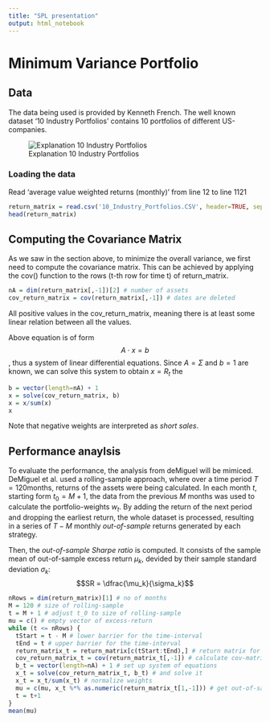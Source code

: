 ```yaml
---
title: "SPL presentation"
output: html_notebook
---
```

# Minimum Variance Portfolio

## Data
The data being used is provided by Kenneth French. The well known dataset '10 Industry Portfolios' contains 10 portfolios of different US-companies.

![Explanation 10 Industry Portfolios](10-industry-portfolios-explanation.png)

### Loading the data
Read 'average value weighted returns (monthly)' from line 12 to line 1121
```r
return_matrix = read.csv('10_Industry_Portfolios.CSV', header=TRUE, sep=',', skip = 11, nrows = 1109)
head(return_matrix)
```

## Computing the Covariance Matrix
As we saw in the section above, to minimize the overall variance, we first need to compute the covariance matrix. This can be achieved by applying the cov() function to the rows (t-th row for time t) of return_matrix.
```r
nA = dim(return_matrix[,-1])[2] # number of assets
cov_return_matrix = cov(return_matrix[,-1]) # dates are deleted
```
All positive values in the cov_return_matrix, meaning there is at least some linear relation between all the values. 

Above equation is of form
$$A \cdot x = b$$, thus a system of linear differential equations. Since $A = \Sigma$ and $b = 1$ are known, we can solve this system to obtain $x = R_t$ the 

```r
b = vector(length=nA) + 1
x = solve(cov_return_matrix, b)
x = x/sum(x)
x
```
Note that negative weights are interpreted as *short sales*.

## Performance anaylsis
To evaluate the performance, the analysis from deMiguel will be mimiced. DeMiguel et al. used a rolling-sample approach, where over a time period $T = 120$months, returns of the assets were being calculated. In each month $t$, starting form $t_0 = M + 1$, the data from the previous $M$ months was used to calculate the portfolio-weights $w_t$.
By adding the return of the next period and dropping the earliest return, the whole dataset is processed, resulting in a series of $T - M$ monthly *out-of-sample* returns generated by each strategy.

Then, the *out-of-sample Sharpe ratio* is computed. It consists of the sample mean of out-of-sample excess return $\mu_k$, devided by their sample standard deviation $\sigma_k$:
$$SR = \dfrac{\mu_k}{\sigma_k}$$

```r
nRows = dim(return_matrix)[1] # no of months
M = 120 # size of rolling-sample
t = M + 1 # adjust t_0 to size of rolling-sample
mu = c() # empty vector of excess-return
while (t <= nRows) {
  tStart = t - M # lower barrier for the time-interval
  tEnd = t # upper barrier for the time-interval
  return_matrix_t = return_matrix[c(tStart:tEnd),] # return matrix for time-interval
  cov_return_matrix_t = cov(return_matrix_t[,-1]) # calculate cov-matrix
  b_t = vector(length=nA) + 1 # set up system of equations
  x_t = solve(cov_return_matrix_t, b_t) # and solve it
  x_t = x_t/sum(x_t) # normalize weights
  mu = c(mu, x_t %*% as.numeric(return_matrix_t[1,-1])) # get out-of-sample excess return for time T
  t = t+1
}
mean(mu)
```